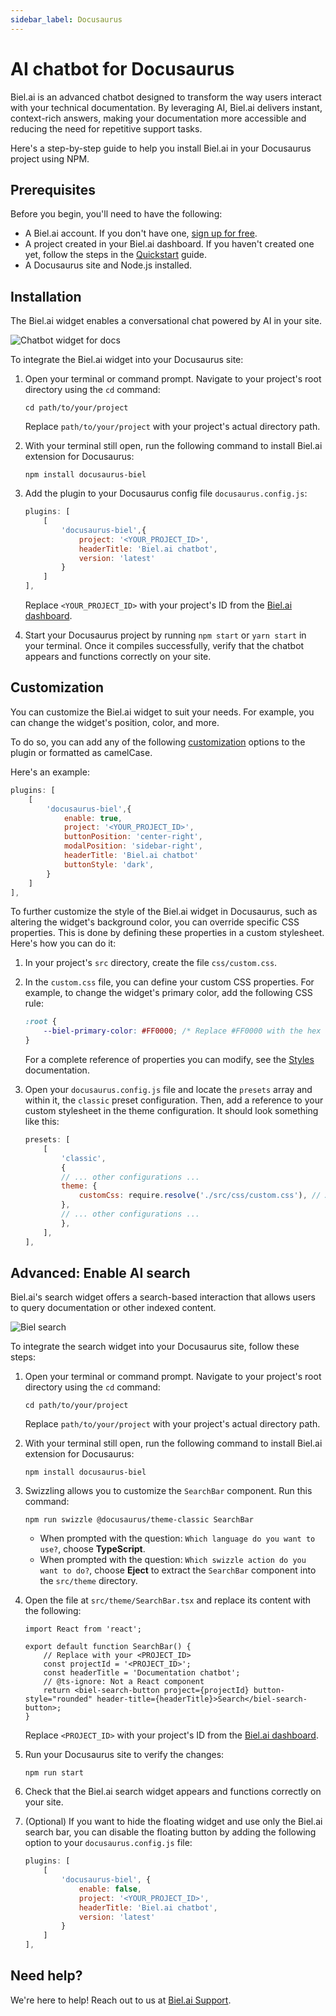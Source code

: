 ```yaml
---
sidebar_label: Docusaurus
---
```



# AI chatbot for Docusaurus

Biel.ai is an advanced chatbot designed to transform the way users interact with your technical documentation.
By leveraging AI, Biel.ai delivers instant, context-rich answers, making your documentation more accessible and reducing the need for repetitive support tasks.

Here's a step-by-step guide to help you install Biel.ai in your Docusaurus project using NPM.

## Prerequisites

Before you begin, you'll need to have the following:

- A Biel.ai account. If you don't have one, [sign up for free](https://app.biel.ai/accounts/signup/).
- A project created in your Biel.ai dashboard. If you haven't created one yet, follow the steps in the [Quickstart](../quickstart.md#2-create-a-project) guide.
- A Docusaurus site and Node.js installed.

## Installation

The Biel.ai widget enables a conversational chat powered by AI in your site.

![Chatbot widget for docs](./images/biel-widget-docs.png)

To integrate the Biel.ai widget into your Docusaurus site:

1. Open your terminal or command prompt. Navigate to your project's root directory using the `cd` command:

    ```console
    cd path/to/your/project
    ```
    
    Replace `path/to/your/project` with your project's actual directory path.

1. With your terminal still open, run the following command to install Biel.ai extension for Docusaurus:

    ```console
    npm install docusaurus-biel
    ```
    
1. Add the plugin to your Docusaurus config file `docusaurus.config.js`:

    ```js
    plugins: [
        [
            'docusaurus-biel',{
                project: '<YOUR_PROJECT_ID>',
                headerTitle: 'Biel.ai chatbot',
                version: 'latest'
            }
        ]
    ],
    ```

    Replace `<YOUR_PROJECT_ID>` with your project's ID from the [Biel.ai dashboard](../quickstart.md#2-create-a-project).

1. Start your Docusaurus project by running `npm start` or `yarn start` in your terminal. Once it compiles successfully, verify that the chatbot appears and functions correctly on your site.

## Customization

You can customize the Biel.ai widget to suit your needs. For example, you can change the widget's position, color, and more.

To do so, you can add any of the following [customization](../customization/layout.mdx) options to the plugin or formatted as camelCase.

Here's an example:

```js
plugins: [
    [
        'docusaurus-biel',{
            enable: true,
            project: '<YOUR_PROJECT_ID>',
            buttonPosition: 'center-right',
            modalPosition: 'sidebar-right',
            headerTitle: 'Biel.ai chatbot'
            buttonStyle: 'dark',
        }
    ]
],
```

To further customize the style of the Biel.ai widget in Docusaurus, such as altering the widget's background color, you can override specific CSS properties. This is done by defining these properties in a custom stylesheet. Here's how you can do it:

1. In your project's `src` directory, create the file `css/custom.css`.

1. In the `custom.css` file, you can define your custom CSS properties. For example, to change the widget's primary color, add the following CSS rule:

    ```css
    :root {
        --biel-primary-color: #FF0000; /* Replace #FF0000 with the hex color code of your choice */
    }
    ```

    For a complete reference of properties you can modify, see the [Styles](../customization/styles) documentation.

1. Open your `docusaurus.config.js` file and locate the `presets` array and within it, the `classic` preset configuration. Then, add a reference to your custom stylesheet in the theme configuration. It should look something like this:

    ```js
    presets: [
        [
            'classic',
            {
            // ... other configurations ...
            theme: {
                customCss: require.resolve('./src/css/custom.css'), // Add this line
            },
            // ... other configurations ...
            },
        ],
    ],
    ```

## Advanced: Enable AI search

Biel.ai's search widget offers a search-based interaction that allows users to query documentation or other indexed content.

![Biel search](./images/biel-search-widget.png)

To integrate the search widget into your Docusaurus site, follow these steps:

1. Open your terminal or command prompt. Navigate to your project's root directory using the `cd` command:

    ```console
    cd path/to/your/project
    ```
    
    Replace `path/to/your/project` with your project's actual directory path.

2. With your terminal still open, run the following command to install Biel.ai extension for Docusaurus:

    ```console
    npm install docusaurus-biel
    ```

3. Swizzling allows you to customize the `SearchBar` component. Run this command:

    ```console
    npm run swizzle @docusaurus/theme-classic SearchBar
    ```
    
    * When prompted with the question: `Which language do you want to use?`, choose **TypeScript**.
    * When prompted with the question: `Which swizzle action do you want to do?`, choose **Eject** to extract the `SearchBar` component into the `src/theme` directory.

4. Open the file at `src/theme/SearchBar.tsx` and replace its content with the following:

    ```tsx
    import React from 'react';

    export default function SearchBar() {
        // Replace with your <PROJECT_ID>
        const projectId = '<PROJECT_ID>';
        const headerTitle = 'Documentation chatbot';
        // @ts-ignore: Not a React component
        return <biel-search-button project={projectId} button-style="rounded" header-title={headerTitle}>Search</biel-search-button>;
    }
    ```

    Replace `<PROJECT_ID>` with your project's ID from the [Biel.ai dashboard](../quickstart.md#2-create-a-project).


5. Run your Docusaurus site to verify the changes:

    ```console
    npm run start
    ```

6. Check that the Biel.ai search widget appears and functions correctly on your site.

7. (Optional) If you want to hide the floating widget and use only the Biel.ai search bar, you can disable the floating button by adding the following option to your `docusaurus.config.js` file:

    ```js
    plugins: [
        [
            'docusaurus-biel', {
                enable: false,
                project: '<YOUR_PROJECT_ID>',
                headerTitle: 'Biel.ai chatbot',
                version: 'latest'
            }
        ]
    ],
    ```

## Need help?

We're here to help! Reach out to us at [Biel.ai Support](https://biel.ai/contact).
